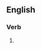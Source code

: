 ==English==

===Verb===
{{head|en|present participle}}

# {{present participle of|supercharge|lang=en|nocat=1}}